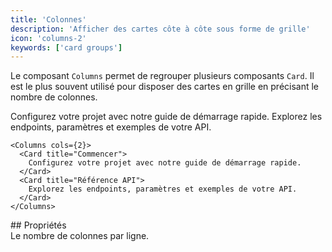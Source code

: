 ```yaml
---
title: 'Colonnes'
description: 'Afficher des cartes côte à côte sous forme de grille'
icon: 'columns-2'
keywords: ['card groups']
---
```


Le composant `Columns` permet de regrouper plusieurs composants `Card`. Il est le plus souvent utilisé pour disposer des cartes en grille en précisant le nombre de colonnes.

<Columns cols={2}>
  <Card title="Bien démarrer" icon="rocket">
    Configurez votre projet avec notre guide de démarrage rapide.
  </Card>

  <Card title="Référence de l’API" icon="code">
    Explorez les endpoints, paramètres et exemples de votre API.
  </Card>
</Columns>

```mdx Columns example
<Columns cols={2}>
  <Card title="Commencer">
    Configurez votre projet avec notre guide de démarrage rapide.
  </Card>
  <Card title="Référence API">
    Explorez les endpoints, paramètres et exemples de votre API.
  </Card>
</Columns>
```


<div id="properties">
  ## Propriétés
</div>

<ResponseField name="cols" default={2}>
  Le nombre de colonnes par ligne.
</ResponseField>